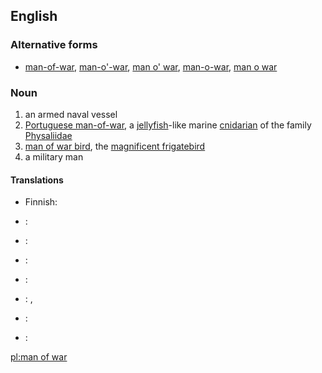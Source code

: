 {{also|man-of-war}}
==English==

===Alternative forms===
*[[man-of-war]], [[man-o'-war]], [[man o' war]], [[man-o-war]], [[man o war]]

===Noun===
{{en-noun|head=[[man]] [[of]] [[war]]|men of war}}

# an armed naval vessel
# [[Portuguese man-of-war]], a [[jellyfish]]-like marine [[cnidarian]] of the family [[Physaliidae]]
# [[man of war bird]], the [[w:Magnificent Frigatebird|magnificent frigatebird]]
# a military man

====Translations====
{{trans-see|armed naval vessel|man-of-war}}

{{trans-see|type of jellyfish|Portuguese man-of-war}}

{{trans-see|man of war bird|magnificent frigatebird}}

{{trans-top|military man}}
* Finnish: {{t+|fi|sotilas}}
{{trans-mid}}
{{trans-bottom}}

{{checktrans-top}}
* {{ttbc|cmn}}: {{t+|cmn|兵船|tr=bīngchuán}}
* {{ttbc|fr}}: {{t|fr|homme de guerre}}
* {{ttbc|grc}}: {{t|grc|ἀνὴρ πολεμιστής|m|tr=anēr polemistēs|sc=polytonic}}
{{checktrans-mid}}
* {{ttbc|ia}}: {{t|ia|homine de guerra}}
* {{ttbc|ja}}: {{t|ja|鰹の烏帽子|tr=[[かつおのえぼし]], katsuo no e bo shi|sc=Jpan}}, {{t|ja|マノウォー|tr=manouō|sc=Jpan}}
* {{ttbc|la}}: {{t|la|vir bellator|m}}
* {{ttbc|es}}: {{t|es|hombre de guerra}}
{{checktrans-bottom}}

[[pl:man of war]]